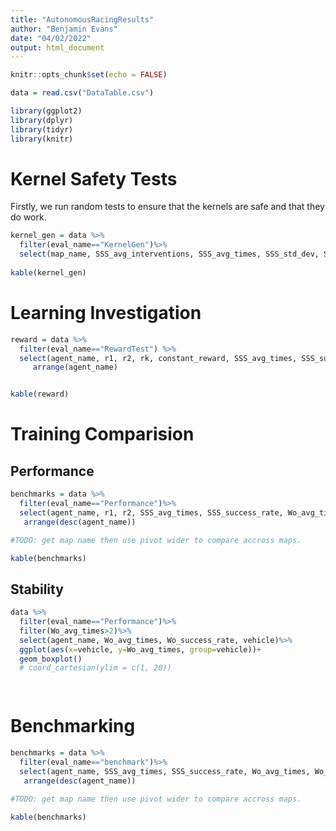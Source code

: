 ```yaml
---
title: "AutonomousRacingResults"
author: "Benjamin Evans"
date: "04/02/2022"
output: html_document
---
```



```r
knitr::opts_chunk$set(echo = FALSE)

data = read.csv("DataTable.csv")

library(ggplot2)
library(dplyr)
library(tidyr)
library(knitr)

```

# Kernel Safety Tests

Firstly, we run random tests to ensure that the kernels are safe and that they do work.

```r
kernel_gen = data %>%
  filter(eval_name=="KernelGen")%>%
  select(map_name, SSS_avg_interventions, SSS_avg_times, SSS_std_dev, SSS_success_rate)
  
kable(kernel_gen)
```

# Learning Investigation

```r
reward = data %>%
  filter(eval_name=="RewardTest") %>%
  select(agent_name, r1, r2, rk, constant_reward, SSS_avg_times, SSS_success_rate, Wo_avg_times, Wo_success_rate)%>%
     arrange(agent_name)


kable(reward)
```


# Training Comparision

## Performance
```r

benchmarks = data %>%
  filter(eval_name=="Performance")%>%
  select(agent_name, r1, r2, SSS_avg_times, SSS_success_rate, Wo_avg_times, Wo_success_rate)%>%
   arrange(desc(agent_name))

#TODO: get map name then use pivot wider to compare accross maps.

kable(benchmarks)

```

## Stability
```r

data %>%
  filter(eval_name=="Performance")%>%
  filter(Wo_avg_times>2)%>%
  select(agent_name, Wo_avg_times, Wo_success_rate, vehicle)%>%
  ggplot(aes(x=vehicle, y=Wo_avg_times, group=vehicle))+
  geom_boxplot()
  # coord_cartesian(ylim = c(1, 20))

  

```


# Benchmarking


```r

benchmarks = data %>%
  filter(eval_name=="benchmark")%>%
  select(agent_name, SSS_avg_times, SSS_success_rate, Wo_avg_times, Wo_success_rate)%>%
   arrange(desc(agent_name))

#TODO: get map name then use pivot wider to compare accross maps.

kable(benchmarks)

```



